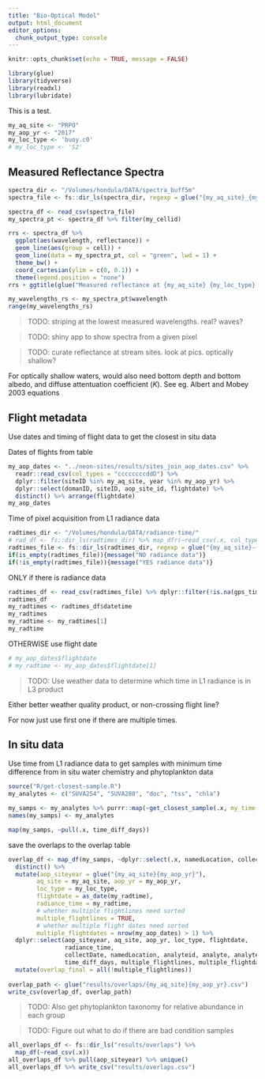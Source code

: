 ```yaml
---
title: "Bio-Optical Model"
output: html_document
editor_options: 
  chunk_output_type: console
---
```


```r
knitr::opts_chunk$set(echo = TRUE, message = FALSE)
```

```r
library(glue)
library(tidyverse)
library(readxl)
library(lubridate)
```

This is a test. 

```r
my_aq_site <- "PRPO"
my_aop_yr <- "2017"
my_loc_type <- 'buoy.c0'
# my_loc_type <- 'S2'
```

## Measured Reflectance Spectra

```r
spectra_dir <- "/Volumes/hondula/DATA/spectra_buff5m"
spectra_file <- fs::dir_ls(spectra_dir, regexp = glue("{my_aq_site}_{my_aop_yr}"))

spectra_df <- read_csv(spectra_file)
my_spectra_pt <- spectra_df %>% filter(my_cellid)

rrs <- spectra_df %>%
  ggplot(aes(wavelength, reflectance)) +
  geom_line(aes(group = cell)) +
  geom_line(data = my_spectra_pt, col = "green", lwd = 1) +
  theme_bw() +
  coord_cartesian(ylim = c(0, 0.1)) +
  theme(legend.position = "none")
rrs + ggtitle(glue("Measured reflectance at {my_aq_site} {my_loc_type} {my_aop_yr}"))

```

```r
my_wavelengths_rs <- my_spectra_pt$wavelength
range(my_wavelengths_rs)
```

> TODO: striping at the lowest measured wavelengths. real? waves?

> TODO: shiny app to show spectra from a given pixel

> TODO: curate reflectance at stream sites. look at pics. optically shallow?

For optically shallow waters, would also need bottom depth and bottom albedo,
and diffuse attentuation coefficient ($K$).
See eg. Albert and Mobey 2003 equations

## Flight metadata

Use dates and timing of flight data to get the closest in situ data

Dates of flights from table

```r
my_aop_dates <- "../neon-sites/results/sites_join_aop_dates.csv" %>%
  readr::read_csv(col_types = "ccccccccddD") %>%
  dplyr::filter(siteID %in% my_aq_site, year %in% my_aop_yr) %>%
  dplyr::select(domanID, siteID, aop_site_id, flightdate) %>%
  distinct() %>% arrange(flightdate)
my_aop_dates 
```

Time of pixel acquisition from L1 radiance data

```r
radtimes_dir <- "/Volumes/hondula/DATA/radiance-time/"
# rad_df <- fs::dir_ls(radtimes_dir) %>% map_dfr(~read_csv(.x, col_types = 'dddddcdcc'))
radtimes_file <- fs::dir_ls(radtimes_dir, regexp = glue("{my_aq_site}-{my_aop_yr}"))
if(is_empty(radtimes_file)){message("NO radiance data")}
if(!is_empty(radtimes_file)){message("YES radiance data")}
```

ONLY if there is radiance data
```r
radtimes_df <- read_csv(radtimes_file) %>% dplyr::filter(!is.na(gps_time))
radtimes_df
my_radtimes <- radtimes_df$datetime
my_radtimes
my_radtime <- my_radtimes[1]
my_radtime
```

OTHERWISE use flight date
```r
# my_aop_dates$flightdate
# my_radtime <- my_aop_dates$flightdate[1]
```

> TODO: Use weather data to determine which time in L1 radiance is in L3 product

Either better weather quality product, or non-crossing flight line?

For now just use first one if there are multiple times. 

## In situ data 

Use time from L1 radiance data to get samples with minimum time difference
from in situ water chemistry and phytoplankton data

```r
source("R/get-closest-sample.R")
my_analytes <- c("SUVA254", "SUVA280", "doc", "tss", "chla")

my_samps <- my_analytes %>% purrr::map(~get_closest_sample(.x, my_time = my_radtime, my_loc_type = my_loc_type))
names(my_samps) <- my_analytes

map(my_samps, ~pull(.x, time_diff_days))
```

save the overlaps to the overlap table

```r
overlap_df <- map_df(my_samps, ~dplyr::select(.x, namedLocation, collectDate, analyte, analyteConcentration, time_diff_days), .id = "analyteid") %>%
  distinct() %>%
  mutate(aop_siteyear = glue("{my_aq_site}{my_aop_yr}"),
        aq_site = my_aq_site, aop_yr = my_aop_yr,
        loc_type = my_loc_type,
        flightdate = as_date(my_radtime),
        radiance_time = my_radtime,
        # whether multiple flightlines need sorted
        multiple_flightlines = TRUE, 
        # whether multiple flight dates need sorted
        multiple_flightdates = nrow(my_aop_dates) > 1) %>%
  dplyr::select(aop_siteyear, aq_site, aop_yr, loc_type, flightdate,
                radiance_time,
                collectDate, namedLocation, analyteid, analyte, analyteConcentration,
                time_diff_days, multiple_flightlines, multiple_flightdates) %>%
  mutate(overlap_final = all(!multiple_flightlines))
  
overlap_path <- glue("results/overlaps/{my_aq_site}{my_aop_yr}.csv")
write_csv(overlap_df, overlap_path)
```

> TODO: Also get phytoplankton taxonomy for relative abundance in each group

> TODO: Figure out what to do if there are bad condition samples

```r
all_overlaps_df <- fs::dir_ls("results/overlaps") %>%
  map_df(~read_csv(.x))
all_overlaps_df %>% pull(aop_siteyear) %>% unique()
all_overlaps_df %>% write_csv("results/overlaps.csv")
```

